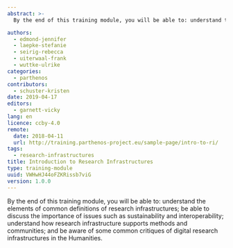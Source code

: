 ```yaml
---
abstract: >-
  By the end of this training module, you will be able to: understand the elements of common definitions of research infrastructures; be able to discuss the importance of issues such as sustainability and interoperability; understand how research infrastructure supports methods and communities; and be aware of some common critiques of digital research infrastructures in the Humanities.

authors:
  - edmond-jennifer
  - laepke-stefanie
  - seirig-rebecca
  - uiterwaal-frank
  - wuttke-ulrike
categories:
  - parthenos
contributors:
  - schuster-kristen
date: 2019-04-17
editors:
  - garnett-vicky
lang: en
licence: ccby-4.0
remote:
  date: 2018-04-11
  url: http://training.parthenos-project.eu/sample-page/intro-to-ri/
tags:
  - research-infrastructures
title: Introduction to Research Infrastructures
type: training-module
uuid: VWHwHJ44oFZKRissb7viG
version: 1.0.0
---
```


By the end of this training module, you will be able to: understand the elements of common definitions of research infrastructures; be able to discuss the importance of issues such as sustainability and interoperability; understand how research infrastructure supports methods and communities; and be aware of some common critiques of digital research infrastructures in the Humanities.

<CTA
  title="Interested in learning more?"
  subtitle="Check out Introduction to Research Infrastructures on PARTHENOS"
  url="http://training.parthenos-project.eu/sample-page/intro-to-ri/"
/>
